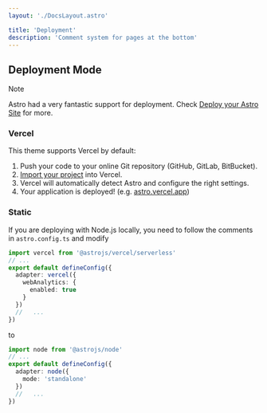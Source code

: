```yaml
---
layout: './DocsLayout.astro'

title: 'Deployment'
description: 'Comment system for pages at the bottom'
---
```



## Deployment Mode

> [!NOTE]
>
> Astro had a very fantastic support for deployment. Check [Deploy your Astro Site](https://docs.astro.build/en/guides/deploy/) for more.

### Vercel

This theme supports Vercel by default:

<Steps>

1. Push your code to your online Git repository (GitHub, GitLab, BitBucket).
2. [Import your project](https://vercel.com/new) into Vercel.
3. Vercel will automatically detect Astro and configure the right settings.
4. Your application is deployed! (e.g. [astro.vercel.app](https://astro.vercel.app/))

</Steps>

### Static

If you are deploying with Node.js locally, you need to follow the comments in `astro.config.ts` and modify

```ts title="astro.config.ts"
import vercel from '@astrojs/vercel/serverless'
// ...
export default defineConfig({
  adapter: vercel({
    webAnalytics: {
      enabled: true
    }
  })
  //   ...
})
```

to

```ts title="astro.config.ts"
import node from '@astrojs/node'
// ...
export default defineConfig({
  adapter: node({
    mode: 'standalone'
  })
  //   ...
})
```

